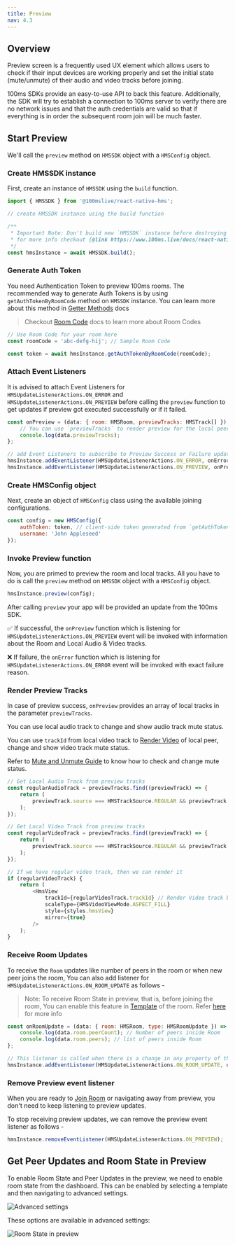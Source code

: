 ```yaml
---
title: Preview
nav: 4.3
---
```


## Overview

Preview screen is a frequently used UX element which allows users to check if their input devices are working properly and set the initial state (mute/unmute) of their audio and video tracks before joining.

100ms SDKs provide an easy-to-use API to back this feature.
Additionally, the SDK will try to establish a connection to 100ms server to verify there are no network issues and that the auth credentials are valid so that if everything is in order the subsequent room join will be much faster.

## Start Preview

We'll call the `preview` method on `HMSSDK` object with a `HMSConfig` object.

<div className="steps-container">

### Create HMSSDK instance

First, create an instance of `HMSSDK` using the `build` function.

```js
import { HMSSDK } from '@100mslive/react-native-hms';

// create HMSSDK instance using the build function

/**
 * Important Note: Don't build new `HMSSDK` instance before destroying the previous one.
 * for more info checkout {@link https://www.100ms.live/docs/react-native/v2/how--to-guides/install-the-sdk/hmssdk#what-does-destroy-method-do}
 */
const hmsInstance = await HMSSDK.build();
```

### Generate Auth Token

You need Authentication Token to preview 100ms rooms. The recommended way to generate Auth Tokens is by using `getAuthTokenByRoomCode` method on `HMSSDK` instance.
You can learn more about this method in [Getter Methods](../listen-to-room-updates/get-methods#getAuthTokenByRoomCode) docs

> Checkout [Room Code](/concepts/v2/concepts/rooms/room-codes/room-codes) docs to learn more about Room Codes

```js
// Use Room Code for your room here
const roomCode = 'abc-defg-hij'; // Sample Room Code

const token = await hmsInstance.getAuthTokenByRoomCode(roomCode);
```

### Attach Event Listeners

It is advised to attach Event Listeners for `HMSUpdateListenerActions.ON_ERROR` and `HMSUpdateListenerActions.ON_PREVIEW` before calling the `preview` function to get updates if preview got executed successfully or if it failed.

```js
const onPreview = (data: { room: HMSRoom, previewTracks: HMSTrack[] }) => {
    // You can use `previewTracks` to render preview for the local peer
    console.log(data.previewTracks);
};

// add Event Listeners to subscribe to Preview Success or Failure updates
hmsInstance.addEventListener(HMSUpdateListenerActions.ON_ERROR, onError);
hmsInstance.addEventListener(HMSUpdateListenerActions.ON_PREVIEW, onPreview);
```

### Create HMSConfig object

Next, create an object of `HMSConfig` class using the available joining configurations.

```js
const config = new HMSConfig({
    authToken: token, // client-side token generated from `getAuthTokenByRoomCode` method
    username: 'John Appleseed'
});
```

### Invoke Preview function

Now, you are primed to preview the room and local tracks. All you have to do is call the `preview` method on `HMSSDK` object with a `HMSConfig` object.

```js
hmsInstance.preview(config);
```

After calling `preview` your app will be provided an update from the 100ms SDK.

✅ If successful, the `onPreview` function which is listening for `HMSUpdateListenerActions.ON_PREVIEW` event will be invoked with information about the Room and Local Audio & Video tracks.

❌ If failure, the `onError` function which is listening for `HMSUpdateListenerActions.ON_ERROR` event will be invoked with exact failure reason.

### Render Preview Tracks

In case of preview success, `onPreview` provides an array of local tracks in the parameter `previewTracks`.

You can use local audio track to change and show audio track mute status.

You can use `trackId` from local video track to [Render Video](https://www.100ms.live/docs/react-native/v2/features/render-video) of local peer, change and show video track mute status.

Refer to [Mute and Unmute Guide](https://www.100ms.live/docs/react-native/v2/features/mute) to know how to check and change mute status.

```js
// Get Local Audio Track from preview tracks
const regularAudioTrack = previewTracks.find((previewTrack) => {
    return (
        previewTrack.source === HMSTrackSource.REGULAR && previewTrack.type === HMSTrackType.AUDIO
    );
});

// Get Local Video Track from preview tracks
const regularVideoTrack = previewTracks.find((previewTrack) => {
    return (
        previewTrack.source === HMSTrackSource.REGULAR && previewTrack.type === HMSTrackType.VIDEO
    );
});

// If we have regular video track, then we can render it
if (regularVideoTrack) {
    return (
        <HmsView
            trackId={regularVideoTrack.trackId} // Render Video track by using its' trackId
            scaleType={HMSVideoViewMode.ASPECT_FILL}
            style={styles.hmsView}
            mirror={true}
        />
    );
}
```

### Receive Room Updates

To receive the `Room` updates like number of peers in the room or when new peer joins the room, You can also add listener for `HMSUpdateListenerActions.ON_ROOM_UPDATE` as follows -

> Note: To receive Room State in preview, that is, before joining the room, You can enable this feature in [Template](https://www.100ms.live/docs/react-native/v2/foundation/templates-and-roles) of the room. Refer [here](#get-peer-updates-and-room-state-in-preview) for more info

```js
const onRoomUpdate = (data: { room: HMSRoom, type: HMSRoomUpdate }) => {
    console.log(data.room.peerCount); // Number of peers inside Room
    console.log(data.room.peers); // list of peers inside Room
};

// This listener is called when there is a change in any property of the Room
hmsInstance.addEventListener(HMSUpdateListenerActions.ON_ROOM_UPDATE, onRoomUpdate);
```

### Remove Preview event listener

When you are ready to [Join Room](https://www.100ms.live/docs/react-native/v2/features/join) or navigating away from preview, you don't need to keep listening to preview updates.

To stop receiving preview updates, we can remove the preview event listener as follows -

```js
hmsInstance.removeEventListener(HMSUpdateListenerActions.ON_PREVIEW);
```

</div>

## Get Peer Updates and Room State in Preview

To enable Room State and Peer Updates in the preview, we need to enable room state from the dashboard.
This can be enabled by selecting a template and then navigating to advanced settings.

![Advanced settings](/docs/v2/flutter-advanced-settings.png)

These options are available in advanced settings:

![Room State in preview](/docs/v2/flutter-room-state-in-preview.png)
